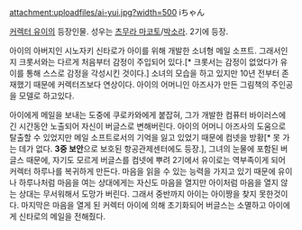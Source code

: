 attachment:uploadfiles/ai-yui.jpg?width=500
iちゃん

[[커렉터 유이]]의 등장인물. 성우는 [[츠무라 마코토]]/[[박소라]]. 2기에 등장.

아이의 아버지인 시노자키 신타로가 아이를 위해 개발한 소녀형 메일 소프트. 그래서인지 크롯서와는 다르게 처음부터 감정이 주입되어 있다.[* 크롯서는 감정이 없었다가 유이를 통해 스스로 감정을 각성시킨 것이다.] 소녀의 모습을 하고 있지만 10년 전부터 존재했기 때문에 커렉터즈보다 연상이다. 아이의 어머니인 아즈사가 만든 그림책의 주인공을 모델로 하고있다.

아이에게 메일을 보내는 도중에 쿠로카와에게 붙잡혀, 그가 개발한 컴퓨터 바이러스에 긴 시간동안 노출되어 자신이 버글스로 변해버린다. 아이의 어머니 아즈사의 도움으로 탈출할 수 있었지만 메일 소프트로서의 기억을 잃고 있었기 때문에 컴넷을 방황[* 못 가는 데가 없다. '''3중 보안'''으로 보호된 항공관제센터에도 등장.], 그녀의 눈물에 포함된 버글스 때문에, 자기도 모르게 버글스를 컴넷에 뿌려 2기에서 유이로는 역부족이게 되어 커렉터 하루나를 복귀하게 만든다. 
마음을 읽을 수 있는 능력을 가지고 있기 때문에 유이나 하루나처럼 마음을 여는 상대에게는 자신도 마음을 열지만 아이처럼 마음을 열지 않는 상대는 무서워해서 도망가 버린다. 그래서 중반까지 아이는 아이짱을 찾지 못한것이다. 마지막은 마음을 열게 된 커렉터 아이에 의해 초기화되어 버글스는 소멸하고 아이에게 신타로의 메일을 전해줬다. 
